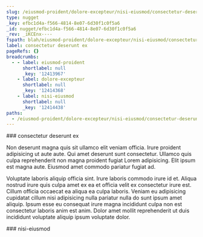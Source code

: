 ```yaml
---
slug: /eiusmod-proident/dolore-excepteur/nisi-eiusmod/consectetur-deserunt-ex
type: nugget
_key: efbc1d4a-f566-4814-8e07-6d30f1c0f5a6
_id: nugget/efbc1d4a-f566-4814-8e07-6d30f1c0f5a6
_rev: _iKCEnx----
fspath: blah/eiusmod-proident/dolore-excepteur/nisi-eiusmod/consectetur-deserunt-ex.md
label: consectetur deserunt ex
pageRefs: {}
breadcrumbs:
  - - label: eiusmod-proident
      shortlabel: null
      _key: '12413967'
    - label: dolore-excepteur
      shortlabel: null
      _key: '12414368'
    - label: nisi-eiusmod
      shortlabel: null
      _key: '12414438'
paths:
  - /eiusmod-proident/dolore-excepteur/nisi-eiusmod/consectetur-deserunt-ex
---
```


<NuggetArea>
<Nugget slug="/eiusmod-proident/dolore-excepteur/nisi-eiusmod/consectetur-deserunt-ex" type="nugget" _key="efbc1d4a-f566-4814-8e07-6d30f1c0f5a6" _id="nugget/efbc1d4a-f566-4814-8e07-6d30f1c0f5a6" _rev="_iKCEnx----" fspath="blah/eiusmod-proident/dolore-excepteur/nisi-eiusmod/consectetur-deserunt-ex.md" label="consectetur deserunt ex" paths="/eiusmod-proident/dolore-excepteur/nisi-eiusmod/consectetur-deserunt-ex">
<NuggetBody>
### consectetur deserunt ex

Non deserunt magna quis sit ullamco elit veniam officia. Irure proident adipisicing ut aute aute. Qui amet deserunt sunt consectetur. Ullamco quis culpa reprehenderit non magna proident fugiat Lorem adipisicing. Elit ipsum est magna aute. Eiusmod amet commodo pariatur fugiat ad.

Voluptate laboris aliquip officia sint. Irure laboris commodo irure id et. Aliqua nostrud irure quis culpa amet ex ea et officia velit ex consectetur irure est. Cillum officia occaecat ea aliqua ea culpa laboris. Veniam eu adipisicing cupidatat cillum nisi adipisicing nulla pariatur nulla do sunt ipsum amet aliquip. Ipsum esse eu consequat irure magna incididunt culpa non est consectetur laboris anim est anim. Dolor amet mollit reprehenderit ut duis incididunt voluptate aliquip ipsum voluptate dolor.

</NuggetBody>
<Breadcrumbs>
<Crumbs>
<Crumb _key="12413967" label="eiusmod-proident" /><Crumb _key="12414368" label="dolore-excepteur" /><Crumb _key="12414438" label="nisi-eiusmod" />
</Crumbs>
</Breadcrumbs>
</Nugget>

<NuggetsInbound>
</NuggetsInbound>
<NuggetsOutbound>
</NuggetsOutbound>
</NuggetArea>
<PassagesInbound>
<Passage direction="inbound" type="passage" _key="12414438" _id="passage/12414438" _rev="_iKCEnw6--A" label="nisi-eiusmod" passage="nisi-eiusmod" fspath="blah/eiusmod-proident/dolore-excepteur/nisi-eiusmod" paths="/eiusmod-proident/dolore-excepteur/nisi-eiusmod" slug="/eiusmod-proident/dolore-excepteur/nisi-eiusmod">
<NuggetBody>
### nisi-eiusmod

</NuggetBody>
<Breadcrumbs>
<Crumbs>
<Crumb _key="12413967" label="eiusmod-proident" /><Crumb _key="12414368" label="dolore-excepteur" />
</Crumbs>
</Breadcrumbs>
</Passage>

</PassagesInbound>
<PassagesOutbound>
</PassagesOutbound>